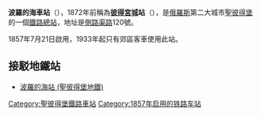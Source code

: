 {{unreferenced|time=2009-12-12T12:07:31+00:00}}
{{Infobox station
 | name          =聖彼得堡波羅的海車站<br />{{lang|ru|Балти́йский вокза́л}}
 | type          =[[image:Bahn_aus_Zusatzzeichen_1024-15.svg|20px]] [[image:Spb_metro_logo.svg|20px]]
 | image         =Spb 06-2012 Baltic Railway Terminal.jpg
 | image_caption =車站入口
 | address       =支流運河路120號
 | borough       =[[聖彼得堡|聖彼得堡]]
 | country       =[[俄羅斯|俄羅斯]]
 | coordinates   ={{coord|59.9071|N|30.2988|E|type:railwaystation_region:RU|display=inline,title}}
 | line          =
 | other         =聖彼得堡地鐵：<br>
[[Image:Spb_metro_line1.svg|25px]] [[波羅的海站_(聖彼得堡地鐵)|波羅的海站]]
 | structure     =地面
 | platform      =5個
 | depth         =
 | levels        =
 | tracks        =7條
 | parking       =無
 | bicycle       =
 | opened        =1857年
 | closed        =
 | rebuilt       =
 | electrified   =
 | ADA           =
 | code          =036002
 | owned         =
 | zone          =0
 | former        =彼得霍夫斯克
 | passengers    =
 | pass_year     =
 | pass_percent  =
 | pass_system   =
 | mpassengers   =
 | services      =
 | map_locator   =
}}
'''波羅的海車站'''（{{lang-rus|Балти́йский вокза́л|Baltiysky vokzal}}），1872年前稱為'''[[彼得宮城|彼得宮城]]站'''（{{lang-rus|Петергофским|Petergofskim}}），是[[俄羅斯|俄羅斯]]第二大城市[[聖彼得堡|聖彼得堡]]的一個[[鐵路|鐵路]][[總站|總站]]，地址是[[側路渠路|側路渠路]]120號。

1857年7月21日啟用，1933年起只有郊區客車使用此站。

== 接駁地鐵站 ==
* [[波羅的海站_(聖彼得堡地鐵)|波羅的海站 (聖彼得堡地鐵)]]

[[Category:聖彼得堡鐵路車站|Category:聖彼得堡鐵路車站]]
[[Category:1857年启用的铁路车站|Category:1857年启用的铁路车站]]
